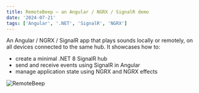 ```yaml
---
title: RemoteBeep — an Angular / NGRX / SignalR demo
date: '2024-07-21'
tags: ['Angular', '.NET', 'SignalR', 'NGRX']
---
```


<DemoLink url="https://github.com/dopoto/remote-beep-frontend" />
<GitHubRepoLink url="https://remote-beep-frontend.vercel.app" />

An Angular / NGRX / SignalR app that plays sounds locally or remotely, on all devices connected to the same hub.
It showcases how to:

- create a minimal .NET 8 SignalR hub
- send and receive events using SignalR in Angular
- manage application state using NGRX and NGRX effects

<Image alt="RemoteBeep" src="/static/images/remotebeep.png" width={267} height={455} />
